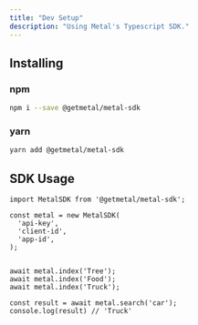 ```yaml
---
title: "Dev Setup"
description: "Using Metal's Typescript SDK."
---
```


## Installing
### npm

```bash
npm i --save @getmetal/metal-sdk
```

### yarn

```bash
yarn add @getmetal/metal-sdk
```

## SDK Usage

```
import MetalSDK from '@getmetal/metal-sdk';

const metal = new MetalSDK(
  'api-key',
  'client-id',
  'app-id',
);


await metal.index('Tree');
await metal.index('Food');
await metal.index('Truck');

const result = await metal.search('car');
console.log(result) // 'Truck'

```
